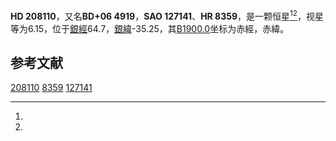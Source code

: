 {{Starbox begin
| name = HD 208110
}}
{{Starbox observe
| epoch = [[J2000.0|J2000.0]]
| constell = {{星座名待查}}<ref name=SIMBAD>{{cite web
 | url=http://simbad.u-strasbg.fr/simbad/sim-id?Ident=HR+8359
 | title=Pulsating variable Star
 | publisher=Centre de Données astronomiques de Strasbourg
 | work=SIMBAD
 | accessdate=2012-07-13
 | archive-date=2016-03-18
 | archive-url=https://web.archive.org/web/20160318191607/http://simbad.u-strasbg.fr/simbad/sim-id?Ident=HR+8359
 | dead-url=no
 }}</ref><ref name=DATA>{{cite web
 | url=http://vizier.u-strasbg.fr/viz-bin/VizieR-5?-out.add=.&-source=5050&-corr=PK=HR&-out.max=9999&HR=8359
 | title=VizieR Detailed Page
 | accessdate=2012-07-13
 | archive-date=2019-02-16
 | archive-url=https://web.archive.org/web/20190216101133/http://vizier.u-strasbg.fr/viz-bin/VizieR-5?-out.add=.&-source=5050&-corr=PK=HR&-out.max=9999&HR=8359
 | dead-url=no
 }}</ref>
| 星官 = 
| ra = {{RA|21|53|57.8}}<ref name=SIMBAD /><ref name=DATA />
| dec = {{DEC|+6|51|52}}<ref name=SIMBAD /><ref name=DATA />
| appmag_v = 6.15<ref name=SIMBAD /><ref name=DATA />
}}
{{Starbox character
| class = G0III s<ref name=SIMBAD /><ref name=DATA />
| b-v = 0.8<ref name=SIMBAD /><ref name=DATA />
| u-b = 0.27<ref name=SIMBAD /><ref name=DATA />
| r-i = <ref name=SIMBAD /><ref name=DATA />
| variable = 
}}
{{Starbox astrometry
| radial_v = 0.27
| prop_mo_ra = -10
| parallax = 
| p_error = 
}}
{{Starbox catalog
| names =BD+06 4919，[[SAO星表|SAO]] 127141，[[HD星表|HD]] 208110，[[HR星表|HR]] 8359}}
{{Starbox reference |Simbad=HR+8359}}
{{Starbox end}}

'''HD 208110'''，又名'''BD+06 4919'''，'''SAO 127141'''、'''HR 8359'''，是一颗恒星<ref name=SIMBAD /><ref name=DATA />，视星等为6.15，位于[[銀道座標系|銀經]]64.7，[[銀道座標系|銀緯]]-35.25，其[[B1900.0|B1900.0]]坐标为赤經{{RA|21|48|58.1}}，赤緯{{DEC|+6|-35.25|34}}。

== 参考文献 ==
{{reflist}}

{{star-stub}}

[[Category:HD和HDE天體|208110]]
[[Category:HR天體|8359]]
[[Category:SAO天體|127141]]